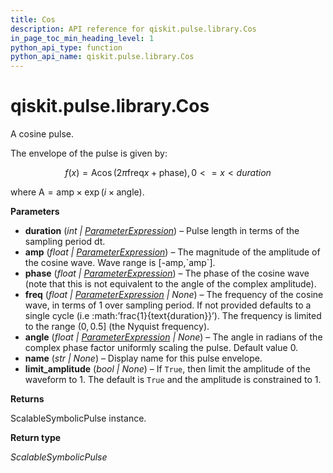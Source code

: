 ```yaml
---
title: Cos
description: API reference for qiskit.pulse.library.Cos
in_page_toc_min_heading_level: 1
python_api_type: function
python_api_name: qiskit.pulse.library.Cos
---
```


<span id="qiskit-pulse-library-cos" />

# qiskit.pulse.library.Cos

<Function id="qiskit.pulse.library.Cos" name="Cos" isDedicatedPage={true} github="https://github.com/qiskit/qiskit/tree/stable/0.24/qiskit/pulse/library/symbolic_pulses.py" signature="Cos(duration, amp, phase, freq=None, angle=0.0, name=None, limit_amplitude=None)">
  A cosine pulse.

  The envelope of the pulse is given by:

$$
f(x) = \text{A}\cos\left(2\pi\text{freq}x+\text{phase}\right)  ,  0 <= x < duration
$$

  where $\text{A} = \text{amp} \times\exp\left(i\times\text{angle}\right)$.

  **Parameters**

  *   **duration** (*int |* [*ParameterExpression*](qiskit.circuit.ParameterExpression "qiskit.circuit.parameterexpression.ParameterExpression")) – Pulse length in terms of the sampling period dt.
  *   **amp** (*float |* [*ParameterExpression*](qiskit.circuit.ParameterExpression "qiskit.circuit.parameterexpression.ParameterExpression")) – The magnitude of the amplitude of the cosine wave. Wave range is \[-amp,\`amp\`].
  *   **phase** (*float |* [*ParameterExpression*](qiskit.circuit.ParameterExpression "qiskit.circuit.parameterexpression.ParameterExpression")) – The phase of the cosine wave (note that this is not equivalent to the angle of the complex amplitude).
  *   **freq** (*float |* [*ParameterExpression*](qiskit.circuit.ParameterExpression "qiskit.circuit.parameterexpression.ParameterExpression") *| None*) – The frequency of the cosine wave, in terms of 1 over sampling period. If not provided defaults to a single cycle (i.e :math:’frac\{1}\{text\{duration}}’). The frequency is limited to the range $\left(0,0.5\right]$ (the Nyquist frequency).
  *   **angle** (*float |* [*ParameterExpression*](qiskit.circuit.ParameterExpression "qiskit.circuit.parameterexpression.ParameterExpression") *| None*) – The angle in radians of the complex phase factor uniformly scaling the pulse. Default value 0.
  *   **name** (*str | None*) – Display name for this pulse envelope.
  *   **limit\_amplitude** (*bool | None*) – If `True`, then limit the amplitude of the waveform to 1. The default is `True` and the amplitude is constrained to 1.

  **Returns**

  ScalableSymbolicPulse instance.

  **Return type**

  *ScalableSymbolicPulse*
</Function>

